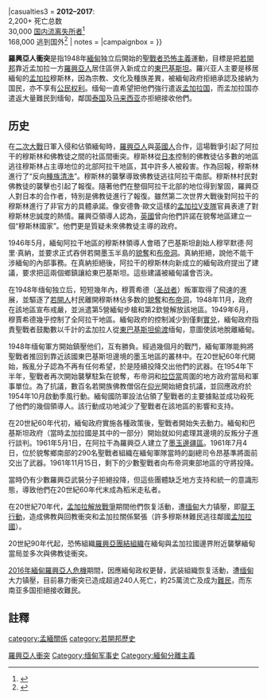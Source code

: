 {{Infobox military conflict
|conflict   = 羅興亞人衝突<br>Rohingya conflict
|image      = Map of Rohingya people in Rakhine State.png
|image_size = 300px
|caption    = 地图显示若开邦罗兴亚人的居住地。
|partof     = [[缅甸内战|缅甸内战]]
|date       = 1947 – 现在<br>({{Age in years, months, weeks and days|year1=1947}})
|place      = 若開邦北部,<br>[[孟加拉國|孟加拉國]]-緬甸邊境
|status     = [[进行中战争列表|进行中]]
|result     =
|combatant1 ={{flagicon image|Flag of British Burma (1939–1941, 1945–1948).svg}}[[英属缅甸|英属缅甸]]<br>(1947–1948)<br>{{flagdeco|Myanmar|1948}} [[缅甸联邦_(1948年－1962年)|缅甸联邦]]<br>(1948–1962)
|combatant1a={{flagdeco|Myanmar|1974}} [[缅甸军政府|缅甸军政府]] (1962–2011)
* [[缅甸联邦社会主义共和国|缅甸联邦社会主义共和国]]<br>(1962–1988)
* [[国家和平与发展委员会|缅甸联邦]] (1988–2011)
|combatant1b= '''{{flag|Myanmar|name=缅甸联邦共和国}}''' (2011年以来)
|combatant2 = {{flagicon image|Flag of Jihad.svg}} [[圣战者|圣战者]]<br>(1947–1961)<br>
'''支持:'''<br>{{nowrap|{{flag|Pakistan}} (直到1950年)}}
|combatant2a= [[罗兴亚解放党|罗兴亚解放党]] (1972–1974)<br>
[[罗兴亚爱国阵线|罗兴亚爱国阵线]] (1974–1982)<br>
{{flagicon image|Flag of the Rohingya Solidarity Organisation.png}} [[罗兴亚团结组织|罗兴亚团结组织]] (1982–1998)<br>
[[阿拉干罗兴亚伊斯兰阵线|阿拉干罗兴亚伊斯兰阵线]] (1986–1998)<ref name="BL-1">{{cite web | url=http://www.satp.org/satporgtp/publication/faultlines/volume14/Article1.htm | title=Bangladesh Extremist Islamist Consolidation | publisher=by Bertil Lintner | accessdate=2012-10-21 | archive-date=2012-06-22 | archive-url=https://web.archive.org/web/20120622123435/http://www.satp.org/satporgtp/publication/faultlines/volume14/Article1.htm | dead-url=no }}</ref><br>
[[罗兴亚民族军|若开罗兴亚全国组织]] (1998–2001)<ref name="BL-1" /><br>
'''支持:'''<br>
{{flagicon image|Flag of Jihad.svg}} [[基地组织|基地组织]] (声称)<ref name="TribuneCNN">{{cite web | url=http://www.asiantribune.com/?q=node/16449 | title=Rohingyas trained in different Al-Qaeda and Taliban camps in Afghanistan | publisher=By William Gomes | accessdate=2012-10-22 | archive-date=2018-01-03 | archive-url=https://web.archive.org/web/20180103124254/http://www.asiantribune.com/?q=node%2F16449 | dead-url=no }}</ref><br>
{{flagicon image|Flag of Hezbi Islami.svg}} [[伊斯兰会议组织|伊斯兰会议组织]]<br>
[[孟加拉圣战者党|孟加拉圣战者党]]<br>
[[孟加拉国伊斯兰大会党|孟加拉国伊斯兰大会党]]<br>
|combatant2b= '''[[若开罗兴亚救世军|若开罗兴亚救世军]]''' (2016年以来)<br>
|commander1 = '''现任指挥官:'''<br>
{{flagdeco|Myanmar}}{{flagicon image|Flag of the Ministry of Defense (Myanmar).svg}} [[敏昂来|敏昂来]]<br>{{small|([[总司令|总司令]])}}<br>
{{flagdeco|Myanmar}}{{flagicon image|Flag of the Ministry of Defense (Myanmar).svg}} [[盛温|盛温]]<br>{{small|([[国防部(缅甸)|国防部长]])}}<br>
{{nowrap|{{flagdeco|Myanmar|army}}<!-- 檔案不存在 {{flagicon image|Mm-western-rmc.jpg}} -->[[Maung_Maung_Soe|Maung Maung Soe]]}}<br>{{small|([[西部司令部指挥官|西部司令部指挥官]])}}<ref name="DSHMRI">Defence Services Historical Museum and Research Institute</ref><br>
[[File:Myanmar_Police_Emblem.png|18px]] Aung Myat Moe<br>{{small|(若开邦警察局长)}}<ref name="Irrawaddy" /><br>
[[File:Myanmar_Police_Emblem.png|18px]] Sein Lwin<br>{{small|（若开邦警察局长; 直到2017年9月)}}<ref name="Irrawaddy">{{cite news|title=New Rakhine Police Chief Appointed|url=https://www.irrawaddy.com/news/burma/new-rakhine-police-chief-appointed.html|accessdate=2017-09-13|work=www.irrawaddy.com|date=2017-09-06|archive-date=2017-09-14|archive-url=https://web.archive.org/web/20170914135922/https://www.irrawaddy.com/news/burma/new-rakhine-police-chief-appointed.html|dead-url=no}}</ref>
----
'''前指挥官:'''<br>
{{flagdeco|Myanmar|1948}} [[Aung_Gyi|Aung Gyi]] (1947–1963)<br>
{{flagdeco|Myanmar|1948}} [[Tin_Oo|Tin Oo]] (1947–1976)<br>
{{flagdeco|Myanmar|1974}} [[丹瑞|丹瑞]]<br>(1992–2011)
{{flagdeco|Myanmar}} [[登盛|登盛]] (2011–16)
|commander2 = '''现任指挥官:'''<br>
[[阿塔乌拉·阿布·阿马尔·尤努尼|阿塔乌拉]]<ref name="SEAGlobe">{{cite news|last1=Millar|first1=Paul|title=Sizing up the shadowy leader of the Rakhine State insurgency|url=http://sea-globe.com/rakhine-state-insurgency-ata-ullah/|accessdate=2017-02-24|work=Southeast Asia Globe Magazine|date=2017-02-16|archive-url=https://web.archive.org/web/20170224135252/http://sea-globe.com/rakhine-state-insurgency-ata-ullah/|archive-date=2017-02-24|dead-url=yes}}</ref><ref name="Yahoo1">{{cite news|last1=J|first1=Jacob|title=Rohingya militants in Rakhine have Saudi, Pakistan links, think tank says|url=https://sg.news.yahoo.com/rohingya-militants-rakhine-saudi-pakistan-135712056.html|date=2016-12-15|accessdate=2017-09-30|archive-date=2017-08-26|archive-url=https://web.archive.org/web/20170826080225/https://sg.news.yahoo.com/rohingya-militants-rakhine-saudi-pakistan-135712056.html|dead-url=no}}</ref>
----
'''前指挥官:'''<br>
{{flagicon image|Flag of Jihad.svg}} Mir Kassem{{POW}} (1947–1952)<br>
{{flagicon image|Flag of Jihad.svg}} Abdul Latif<br>(1947–1961)<br>
{{flagicon image|Flag of Jihad.svg}} Annul Jauli<br>(1947–1961)<br>
{{flagicon image|Flag of Jihad.svg}} Zaffar Kawal<br>(1961–1974)<br>
Muhammad Jafar Habib (1972–1982)<br>
{{flagicon image|Flag of the Rohingya Solidarity Organisation.png}} Muhammad Yunus (1974–2001)<br>
[[努尔·伊斯兰姆(律师)|努尔·伊斯兰姆]] (1974–2001)
|units1 = {{flagicon image|Myanmar Armed Forces Emblem.svg}} [[缅甸国防军|缅甸国防军]]
* {{flagicon image|MM-Armyflag.jpg}} [[缅甸陆军|缅甸陆军]]
** <!-- 檔案不存在 {{flagicon image|Mm-western-rmc.jpg}} -->[[西部司令部|西部司令部]]
* {{flagdeco|Myanmar|air force}} [[缅甸空军|缅甸空军]]<ref name="CNN1">{{cite news|last1=CNN|first1=Katie Hunt|title=Myanmar Air Force helicopters fire on armed villagers in Rakhine state|url=http://www.cnn.com/2016/11/13/asia/myanmar-fighting-rakhine-state/|accessdate=2016-11-15|publisher=CNN|archive-date=2016-11-15|archive-url=https://web.archive.org/web/20161115141858/http://www.cnn.com/2016/11/13/asia/myanmar-fighting-rakhine-state/|dead-url=no}}</ref>
* [[File:Myanmar_Police_Emblem.png|18px]] [[缅甸警察部队|缅甸警察部队]]
|units2 = [[罗兴亚民族军|罗兴亚民族军]] (1998–2001)<ref name="BL-1" /><ref>{{cite news|title=PRESS RELEASE: Rohingya National Army (RNA) successfully raided a Burma Army Camp 30 miles from nort...|url=http://www.rohingya.org/portal/index.php/burma/36-press-release-aia-nupa-rna-aa/41-press-release-rohingya-national-army-rna-successfully-raided-a-burma-army-camp-30-miles-from-nort.html|accessdate=2016-10-21|publisher=rohingya.org|date=2001-05-28|archive-url=https://web.archive.org/web/20170501022629/http://www.rohingya.org/portal/index.php/burma/36-press-release-aia-nupa-rna-aa/41-press-release-rohingya-national-army-rna-successfully-raided-a-burma-army-camp-30-miles-from-nort.html|archive-date=2017-05-01|dead-url=yes}}</ref>
|strength1 = <!-- 檔案不存在 {{flagicon image|Mm-western-rmc.jpg}} -->33个步兵营<ref name="DSHMRI" /><br>
{{small|'''以往总计:'''}}<br>
1,100 (1947–1950)<ref name="yegar-2">{{cite news|title=Between integration and secession: The Muslim communities of the Southern Philippines, Southern Thailand, and Western Burma/Myanmar|newspaper=Lanham|author=Yegar, Moshe|year=2002|url=https://books.google.co.uk/books?id=S5q7qxi5LBgC&pg=PA23#v=onepage&q&f=false|publisher=Lexington Books|isbn=0739103563|page=37,38,44|accessdate=2012-10-21|archive-date=2013-10-16|archive-url=https://web.archive.org/web/20131016172617/http://books.google.co.uk/books?id=S5q7qxi5LBgC&pg=PA23#v=onepage&q&f=false|dead-url=no}}</ref>
|strength2  = ~500 (2016)<ref name="CNN1" /><br>
{{small|'''以往总计:'''}}<br>
2,000–5,000 (1947–1950)<ref name="yegar-2" /><br>
2,000 (1952)<ref name="yegar-2" />
|casualties1 = [[2016–17_Northern_Rakhine_State_clashes|2016–17]]:<br>45名安保人员被打死{{Ref label|GC|a}}
|casualties2 = [[2016–17_Northern_Rakhine_State_clashes|2016–17]]:<br>475人被杀<ref name="Reuters1">{{cite news|last1=Slodkowski|first1=Antoni|title=Myanmar army says 86 killed in fighting in northwest|url=http://in.reuters.com/article/myanmar-rohingya-idINKBN13A11N|accessdate=2016-11-17|work=[[Reuters|Reuters]] India|date=2016-11-15|archive-date=2016-11-16|archive-url=https://web.archive.org/web/20161116231050/http://in.reuters.com/article/myanmar-rohingya-idINKBN13A11N|dead-url=no}}</ref><ref name="Reuters7">{{cite news|title=Nearly 400 die as Myanmar army steps up crackdown on Rohingya militants|url=http://www.reuters.com/article/us-myanmar-rohingya/nearly-400-die-as-myanmar-army-steps-up-crackdown-on-rohingya-militants-idUSKCN1BC3T8|accessdate=2017-09-01|agency=Reuters|archive-date=2017-09-03|archive-url=https://web.archive.org/web/20170903041141/http://www.reuters.com/article/us-myanmar-rohingya/nearly-400-die-as-myanmar-army-steps-up-crackdown-on-rohingya-militants-idUSKCN1BC3T8|dead-url=no}}</ref> 423人被捕<ref name="Reuters3">{{cite news|last1=Lone|first1=Wa|last2=Lewis|first2=Simon|last3=Das|first3=Krishna N.|title=Exclusive: Children among hundreds of Rohingya detained in Myanmar crackdown|url=https://www.reuters.com/article/us-myanmar-rohingya-detainees-exclusive-idUSKBN16N342|accessdate=2017-03-18|agency=[[Reuters|Reuters]]|date=2017-03-17|archive-date=2019-05-07|archive-url=https://web.archive.org/web/20190507114535/https://www.reuters.com/article/us-myanmar-rohingya-detainees-exclusive-idUSKBN16N342|dead-url=no}}</ref><ref name="Star1">{{cite news|title=Hundreds of Rohingya held for consorting with insurgents in Bangladesh – Regional {{!}} The Star Online|url=http://www.thestar.com.my/news/regional/2017/03/18/children-among-detainees-hundreds-of-rohingya-held-for-consorting-with-insurgents-in-bangladesh/|accessdate=2017-03-18|work=The Star|location=Malaysia|date=2017-03-18|archive-date=2017-03-18|archive-url=https://web.archive.org/web/20170318020115/http://www.thestar.com.my/news/regional/2017/03/18/children-among-detainees-hundreds-of-rohingya-held-for-consorting-with-insurgents-in-bangladesh/|dead-url=no}}</ref>
|casualties3 = '''2012–2017''':<br>
2,200+ 死亡总数{{Ref label|Deaths|b}}<br>
30,000 [[国内流离失所者|国内流离失所者]]<ref name="DailyStar">{{cite news|url=http://www.thedailystar.net/forum/2012/August/rohingyas.htm|title=Rohingyas and the Right to have Rights|accessdate=2012-10-22|deadurl=yes|archiveurl=https://web.archive.org/web/20120814221714/http://www.thedailystar.net/forum/2012/August/rohingyas.htm|archivedate=2012-08-14}}</ref><br>
168,000 逃到国外<ref name="UNHCR1">{{cite news|last1=Tan|first1=Vivian|title=Over 168,000 Rohingya likely fled Myanmar since 2012 – UNHCR report|url=http://www.unhcr.org/afr/news/latest/2017/5/590990ff4/168000-rohingya-likely-fled-myanmar-since-2012-unhcr-report.html|accessdate=2017-05-08|work=UNHCR|publisher=United Nations High Commissioner for Refugees|date=2017-05-03|archive-date=2019-11-12|archive-url=https://web.archive.org/web/20191112232305/https://www.unhcr.org/afr/news/latest/2017/5/590990ff4/168000-rohingya-likely-fled-myanmar-since-2012-unhcr-report.html|dead-url=no}}</ref>
| notes = {{notelist}}
{{nowrap|{{Note label|GC|a}} 15名士兵、29名警察和1名移民官员.<ref name="Reuters1" /><ref name="Reuters7" />}}
{{nowrap|{{Note label|Deaths|b}} 2012: 168,<ref name="mofa.gov.mm">{{cite web |format=PDF |url=http://www.mofa.gov.mm/pressrelease/Press_Release_Rakhine_State_Affairs_Webversion%2821-08-12%29.pdf |title=Press Release |date=2012-08-21 |publisher=Government of the Republic of the Union of Myanmar Ministry of Foreign Affairs |deadurl=yes |archivedate=2012-10-27 |archiveurl=https://www.webcitation.org/6Bj9aSWM5?url=http://www.mofa.gov.mm/pressrelease/Press_Release_Rakhine_State_Affairs_Webversion(21-08-12).pdf |accessdate=2012-10-27  }}</ref><ref name="BBC2810">{{cite news |url=http://www.bbc.co.uk/news/world-asia-20114326 |title=Burma violence: 20,000 displaced in Rakhine state |date=2012-10-28 |publisher=BBC News |archivedate=2012-10-29 |deadurl=no |archiveurl=https://www.webcitation.org/6BlW1NAUP?url=http://www.bbc.co.uk/news/world-asia-20114326 |accessdate=2012-10-28  }}</ref> 2013: 50+,<ref name="Guardian1">{{cite news|title=Burma jails 25 Buddhists for mob killings of 36 Muslims in Meikhtila|date=2013-07-11|url=https://www.theguardian.com/world/2013/jul/11/burma-buddhists-jailed-mob-attacks|accessdate=2013-07-14|newspaper=[[The_Guardian|The Guardian]]|archive-date=2013-08-24|archive-url=https://web.archive.org/web/20130824201608/http://www.theguardian.com/world/2013/jul/11/burma-buddhists-jailed-mob-attacks|dead-url=no}}</ref><ref name="Guardian2">{{cite news|last1=Hodal|first1=Kate|title=Ethnic violence erupts in Burma leaving scores dead|url=https://www.theguardian.com/world/2013/mar/22/burma-ethnic-violence-dead-meikhtila|work=The Guardian|date=2013-03-22|accessdate=2017-09-30|archive-date=2017-07-05|archive-url=https://web.archive.org/web/20170705063533/https://www.theguardian.com/world/2013/mar/22/burma-ethnic-violence-dead-meikhtila|dead-url=no}}</ref> 2016–17: 2,000+<ref name="Reuters1" /><ref name="AP1">{{cite news|last1=Htusan|first1=Esther|title=Myanmar: 71 die in militant attacks on police, border posts|url=https://apnews.com/37103be49dd249af8f2e7297b599fb41/Myanmar:-25-dead-in-militant-attacks-on-police,-border-posts|accessdate=2017-08-25|work=AP News|date=2017-08-25|archive-date=2018-07-09|archive-url=https://web.archive.org/web/20180709010053/https://apnews.com/37103be49dd249af8f2e7297b599fb41/Myanmar:-25-dead-in-militant-attacks-on-police,-border-posts|dead-url=no}}</ref><ref name="Independent1">{{cite news|title=Burmese government 'kills more than 1,000 Rohingya Muslims' in crackdown|url=http://www.independent.co.uk/news/world/asia/burma-rohingya-muslims-crackdown-government-crackdown-campaign-reuters-un-report-a7570116.html|accessdate=2017-06-27|work=The Independent|date=2017-02-08|archive-date=2018-09-26|archive-url=https://web.archive.org/web/20180926095132/https://www.independent.co.uk/news/world/asia/burma-rohingya-muslims-crackdown-government-crackdown-campaign-reuters-un-report-a7570116.html|dead-url=no}}</ref><ref name="Ben">{{cite news|last1=Rebecca Wright|first1=Ben Westcott|title=At least 270,000 Rohingya flee Myanmar violence in 2 weeks, UN says|url=http://edition.cnn.com/2017/09/08/asia/rohingya-myanmar-refugees-drowning/index.html|accessdate=2017-09-08|publisher=[[CNN|CNN]]|date=2017-09-08|archive-date=2017-09-08|archive-url=https://web.archive.org/web/20170908071225/http://edition.cnn.com/2017/09/08/asia/rohingya-myanmar-refugees-drowning/index.html|dead-url=no}}</ref>}}
|campaignbox = <!--{{Campaignbox Myanmar conflict}}-->
}}

'''羅興亞人衝突'''是指1948年[[緬甸|緬甸]]独立后開始的[[聖戰者|聖戰者]][[恐怖主義|恐怖主義]]運動，目標是把[[若開邦|若開邦]]靠近孟加拉一方[[羅興亞人|羅興亞人]]居住區併入新成立的[[東巴基斯坦|東巴基斯坦]]。羅兴亚人主要是移居緬甸的[[孟加拉人|孟加拉]]穆斯林，因為宗教、文化及種族差異，被緬甸政府拒絕承認及接納为国民，亦不享有[[公民权利|公民权利]]。缅甸一直希望把他們強行遣返[[孟加拉国|孟加拉国]]，而孟加拉国亦遣返大量難民到缅甸，鄰国[[泰国|泰国]]及[[马来西亚|马来西亚]]亦拒絕接收他們。

==历史==
在[[二次大戰|二次大戰]]日軍入侵和佔領緬甸時，[[羅興亞人|羅興亞人]]與[[英國人|英國人]]合作，這場戰爭引起了阿拉干的穆斯林和佛教徒之間的社區間衝突。穆斯林從[[日本|日本]]控制的佛教徒佔多數的地區逃往穆斯林占主導地位的北部阿拉干地區，其中許多人被殺害。作為回報，穆斯林進行了“反向[[種族清洗|種族清洗]]”。穆斯林的襲擊導致佛教徒逃往阿拉干南部。穆斯林村民對佛教徒的襲擊也引起了報復。隨著他們在整個阿拉干北部的地位得到鞏固，羅興亞人對日本的合作者，特別是佛教徒進行了報復。雖然第二次世界大戰後對阿拉干的穆斯林進行了非官方的具體承諾。像安德魯·歐文這樣的[[孟加拉V支隊|孟加拉V支隊]]官員表達了對穆斯林忠誠度的熱情。羅興亞領導人認為，[[英國|英國]]曾向他們許諾在貌奪地區建立一個“穆斯林國家”。他們更是質疑未來佛教徒主導的政府。 

1946年5月，緬甸阿拉干地區的穆斯林領導人會晤了巴基斯坦創始人穆罕默德·阿里·真納，並要求正式吞併若開墨玉半島的[[貌奪|貌奪]]和[[布帝洞|布帝洞]]。真納拒絕，說他不能干涉緬甸的內部事務。在真納拒絕後，阿拉干的穆斯林向新成立的緬甸政府提出了建議，要求把這兩個鄉鎮讓給東巴基斯坦。這些建議被緬甸議會否決。

在1948年缅甸独立后，短短幾年內，穆賈希德（[[圣战者|圣战者]]）叛軍取得了飛速的進展，並驅逐了[[若開人|若開人]]村民離開穆斯林佔多数的[[貌奪|貌奪]]和[[布帝洞|布帝洞]]，1948年11月，政府在該地區宣布戒嚴，並派遣第5營緬甸步槍和第2欽營解放該地區。1949年6月，穆賈希德幾乎控制了全阿拉干地區。緬甸政府的控制減少到僅剩[[實兑|實兑]]，緬甸政府指責聖戰者鼓勵數以千計的孟加拉人從[[東巴基斯坦|東巴基斯坦]][[偷渡|偷渡]]缅甸，意圖使該地脫離緬甸。

1948年缅甸軍方開始鎮壓他们，互有勝負。經過幾個月的戰鬥，緬甸軍隊能夠將聖戰者推回到靠近該國東巴基斯坦邊境的墨玉地區的叢林中。在20世紀60年代開始，叛亂分子認為不再有任何希望，於是陸續投降交出他們的武器。在1954年下半年，聖戰者再次開始襲擊駐紮在貌奪，布帝洞和[[拉岱當|拉岱當]]周圍的地方政府當局和軍事單位。為了抗議，數百名若開族佛教僧侶在[[仰光|仰光]]開始絕食抗議，並回應政府於1954年10月啟動季風行動。緬甸國防軍設法佔領了聖戰者的主要據點並成功殺死了他們的幾個領導人。該行動成功地減少了聖戰者在該地區的影響和支持。

在20世紀60年代初，緬甸政府實施各種政策後，聖戰者開始失去動力。緬甸和巴基斯坦政府（當時孟加拉國是其中的一部分）開始就如何處理其邊境的反叛分子進行談判。1961年5月1日，在阿拉干為羅興亞人建立了[[墨玉邊疆區|墨玉邊疆區]]。1961年7月4日，位於貌奪鄉南部的290名聖戰者組織在緬甸軍隊當時的副總司令昂基準將面前交出了武器。1961年11月15日，剩下的少數聖戰者向布帝洞東部地區的守將投降。

當時仍有少數羅興亞武裝分子拒絕投降，但這些團體缺乏地方支持和統一的意識形態，導致他們在20世紀60年代末成為稻米走私者。

在20世紀70年代，[[孟加拉解放戰爭|孟加拉解放戰爭]]期間他們恢复活動，遭[[缅甸|缅甸]]大力镇壓，即[[龍王行動|龍王行動]]，造成佛教與回教衝突和孟加拉關係緊張（許多穆斯林難民逃往鄰國[[孟加拉國|孟加拉國]]）。

20世紀90年代起，恐怖組織[[羅興亞團結組織|羅興亞團結組織]]在緬甸與孟加拉國邊界附近襲擊緬甸當局並多次與佛教徒衝突。

[[2016年緬甸羅興亞人危機|2016年緬甸羅興亞人危機]]期間，因應緬甸政权更替，武装組織恢复活動，遭[[缅甸|缅甸]]大力镇壓，目前暴力衝突已造成超過240人死亡，約25萬流亡及成为[[難民|難民]]，而东南亚多国拒絕接收難民。

==註釋==
{{reflist|2}}

{{缅甸反政府武装}}
{{緬甸主題}}
{{Ongoing military conflicts}}

[[category:孟緬關係|category:孟緬關係]]
[[Category:羅興亞人衝突|]]
[[category:若開邦歷史|category:若開邦歷史]]
[[Category:缅甸军事史|Category:缅甸军事史]]
[[Category:緬甸分離主義|Category:緬甸分離主義]]